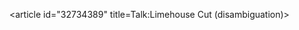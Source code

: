 <article id="32734389" title=Talk:Limehouse Cut (disambiguation)>
	<talkpage id="32734389" title="Talk:Limehouse Cut (disambiguation)">
{{WikiProject Disambiguation}}
	</talkpage>
</article>